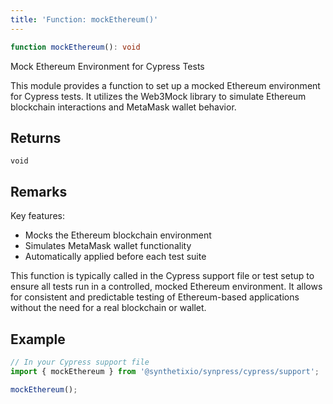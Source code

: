 ```yaml
---
title: 'Function: mockEthereum()'
---
```


```ts
function mockEthereum(): void
```

Mock Ethereum Environment for Cypress Tests

This module provides a function to set up a mocked Ethereum environment
for Cypress tests. It utilizes the Web3Mock library to simulate Ethereum
blockchain interactions and MetaMask wallet behavior.

## Returns

`void`

## Remarks

Key features:
- Mocks the Ethereum blockchain environment
- Simulates MetaMask wallet functionality
- Automatically applied before each test suite

This function is typically called in the Cypress support file or test
setup to ensure all tests run in a controlled, mocked Ethereum environment.
It allows for consistent and predictable testing of Ethereum-based
applications without the need for a real blockchain or wallet.

## Example

```typescript
// In your Cypress support file
import { mockEthereum } from '@synthetixio/synpress/cypress/support';

mockEthereum();
```
